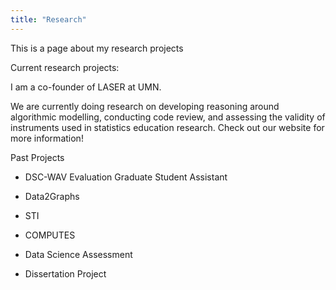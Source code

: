 ```yaml
---
title: "Research"
---
```


This is a page about my research projects

Current research projects:

I am a co-founder of LASER at UMN.

We are currently doing research on developing reasoning around algorithmic modelling, conducting code review, and assessing the validity of instruments used in statistics education research. Check out our website for more information!

Past Projects

-   DSC-WAV Evaluation Graduate Student Assistant

-   Data2Graphs

-   STI

-   COMPUTES

-   Data Science Assessment

-   Dissertation Project

